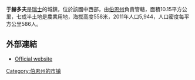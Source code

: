 '''于赫多夫'''是[[瑞士|瑞士]]的城鎮，位於該國中西部，由[[伯恩州|伯恩州]]負責管轄，面積10.15平方公里，七成半土地是農業用地，海拔高度558米，2011年人口5,944，人口密度每平方公里586人。

==外部連結==
*[http://www.uetendorf.ch Official website]{{Wayback|url=http://www.uetendorf.ch/ |date=20050324004431 }} {{de icon}}

{{Switzerland-geo-stub}}
[[Category:伯恩州的市镇|Category:伯恩州的市镇]]